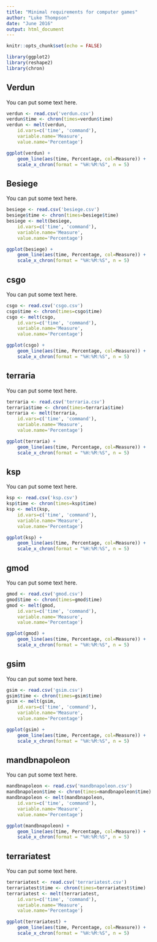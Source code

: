 ```yaml
---
title: "Minimal requirements for computer games"
author: "Luke Thompson"
date: "June 2016"
output: html_document
---
```


```r
knitr::opts_chunk$set(echo = FALSE)

library(ggplot2)
library(reshape2)
library(chron)

```

## Verdun

You can put some text here.

```r
verdun <- read.csv('verdun.csv')
verdun$time <- chron(times=verdun$time)
verdun <- melt(verdun, 
    id.vars=c('time', 'command'),
    variable.name='Measure',
    value.name='Percentage')

ggplot(verdun) +
    geom_line(aes(time, Percentage, col=Measure)) + 
    scale_x_chron(format = "%H:%M:%S", n = 5)
```


## Besiege

You can put some text here.

```r
besiege <- read.csv('besiege.csv')
besiege$time <- chron(times=besiege$time)
besiege <- melt(besiege, 
    id.vars=c('time', 'command'),
    variable.name='Measure',
    value.name='Percentage')

ggplot(besiege) +
    geom_line(aes(time, Percentage, col=Measure)) + 
    scale_x_chron(format = "%H:%M:%S", n = 5)
```

## csgo

You can put some text here.

```r
csgo <- read.csv('csgo.csv')
csgo$time <- chron(times=csgo$time)
csgo <- melt(csgo, 
    id.vars=c('time', 'command'),
    variable.name='Measure',
    value.name='Percentage')

ggplot(csgo) +
    geom_line(aes(time, Percentage, col=Measure)) + 
    scale_x_chron(format = "%H:%M:%S", n = 5)
```

## terraria

You can put some text here.

```r
terraria <- read.csv('terraria.csv')
terraria$time <- chron(times=terraria$time)
terraria <- melt(terraria, 
    id.vars=c('time', 'command'),
    variable.name='Measure',
    value.name='Percentage')

ggplot(terraria) +
    geom_line(aes(time, Percentage, col=Measure)) + 
    scale_x_chron(format = "%H:%M:%S", n = 5)
```

## ksp

You can put some text here.

```r
ksp <- read.csv('ksp.csv')
ksp$time <- chron(times=ksp$time)
ksp <- melt(ksp, 
    id.vars=c('time', 'command'),
    variable.name='Measure',
    value.name='Percentage')

ggplot(ksp) +
    geom_line(aes(time, Percentage, col=Measure)) + 
    scale_x_chron(format = "%H:%M:%S", n = 5)
```

## gmod

You can put some text here.

```r
gmod <- read.csv('gmod.csv')
gmod$time <- chron(times=gmod$time)
gmod <- melt(gmod, 
    id.vars=c('time', 'command'),
    variable.name='Measure',
    value.name='Percentage')

ggplot(gmod) +
    geom_line(aes(time, Percentage, col=Measure)) + 
    scale_x_chron(format = "%H:%M:%S", n = 5)
```

## gsim

You can put some text here.

```r
gsim <- read.csv('gsim.csv')
gsim$time <- chron(times=gsim$time)
gsim <- melt(gsim, 
    id.vars=c('time', 'command'),
    variable.name='Measure',
    value.name='Percentage')

ggplot(gsim) +
    geom_line(aes(time, Percentage, col=Measure)) + 
    scale_x_chron(format = "%H:%M:%S", n = 5)
```

## mandbnapoleon

You can put some text here.

```r
mandbnapoleon <- read.csv('mandbnapoleon.csv')
mandbnapoleon$time <- chron(times=mandbnapoleon$time)
mandbnapoleon <- melt(mandbnapoleon, 
    id.vars=c('time', 'command'),
    variable.name='Measure',
    value.name='Percentage')

ggplot(mandbnapoleon) +
    geom_line(aes(time, Percentage, col=Measure)) + 
    scale_x_chron(format = "%H:%M:%S", n = 5)
```

## terrariatest

You can put some text here.

```r
terrariatest <- read.csv('terrariatest.csv')
terrariatest$time <- chron(times=terrariatest$time)
terrariatest <- melt(terrariatest, 
    id.vars=c('time', 'command'),
    variable.name='Measure',
    value.name='Percentage')

ggplot(terrariatest) +
    geom_line(aes(time, Percentage, col=Measure)) + 
    scale_x_chron(format = "%H:%M:%S", n = 5)
```
